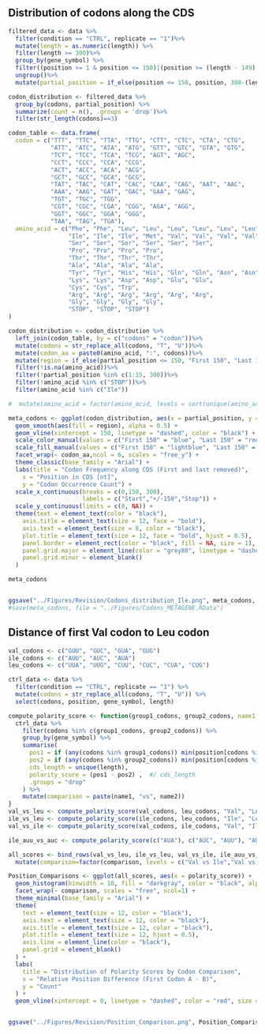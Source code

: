 
## Distribution of codons along the CDS
```r
filtered_data <- data %>%
  filter(condition == "CTRL", replicate == "1")%>%
  mutate(length = as.numeric(length)) %>%
  filter(length >= 300)%>%
  group_by(gene_symbol) %>%
  filter((position >= 1 & position <= 150)|(position >= (length - 149) & position <= length)) %>%
  ungroup()%>%
  mutate(partial_position = if_else(position <= 150, position, 300-(length-position)))
```


```r
codon_distribution <- filtered_data %>%
  group_by(codons, partial_position) %>%
  summarize(count = n(), .groups = 'drop')%>%
  filter(str_length(codons)==3)

codon_table <- data.frame(
  codon = c("TTT", "TTC", "TTA", "TTG", "CTT", "CTC", "CTA", "CTG",
            "ATT", "ATC", "ATA", "ATG", "GTT", "GTC", "GTA", "GTG",
            "TCT", "TCC", "TCA", "TCG", "AGT", "AGC",
            "CCT", "CCC", "CCA", "CCG",
            "ACT", "ACC", "ACA", "ACG",
            "GCT", "GCC", "GCA", "GCG",
            "TAT", "TAC", "CAT", "CAC", "CAA", "CAG", "AAT", "AAC",
            "AAA", "AAG", "GAT", "GAC", "GAA", "GAG",
            "TGT", "TGC", "TGG",
            "CGT", "CGC", "CGA", "CGG", "AGA", "AGG",
            "GGT", "GGC", "GGA", "GGG",
            "TAA", "TAG", "TGA"),
  amino_acid = c("Phe", "Phe", "Leu", "Leu", "Leu", "Leu", "Leu", "Leu",
                 "Ile", "Ile", "Ile", "Met", "Val", "Val", "Val", "Val",
                 "Ser", "Ser", "Ser", "Ser", "Ser", "Ser",
                 "Pro", "Pro", "Pro", "Pro",
                 "Thr", "Thr", "Thr", "Thr",
                 "Ala", "Ala", "Ala", "Ala",
                 "Tyr", "Tyr", "His", "His", "Gln", "Gln", "Asn", "Asn",
                 "Lys", "Lys", "Asp", "Asp", "Glu", "Glu",
                 "Cys", "Cys", "Trp",
                 "Arg", "Arg", "Arg", "Arg", "Arg", "Arg",
                 "Gly", "Gly", "Gly", "Gly",
                 "STOP", "STOP", "STOP")
)

codon_distribution <- codon_distribution %>%
  left_join(codon_table, by = c("codons" = "codon"))%>%
  mutate(codons = str_replace_all(codons, "T", "U"))%>%
  mutate(codon_aa = paste0(amino_acid, ":", codons))%>%
  mutate(region = if_else(partial_position <= 150, "First 150", "Last 150"))%>%
  filter(!is.na(amino_acid))%>%
  filter(!partial_position %in% c(1:15, 300))%>%
  filter(!amino_acid %in% c("STOP"))%>%
  filter(amino_acid %in% c("Ile"))

#  mutate(amino_acid = factor(amino_acid, levels = sort(unique(amino_acid))))

meta_codons <- ggplot(codon_distribution, aes(x = partial_position, y = count, color = region, group = region)) +
  geom_smooth(aes(fill = region), alpha = 0.5) +
  geom_vline(xintercept = 150, linetype = "dashed", color = "black") +
  scale_color_manual(values = c("First 150" = "blue", "Last 150" = "red")) +
  scale_fill_manual(values = c("First 150" = "lightblue", "Last 150" = "pink")) +
  facet_wrap(~ codon_aa,ncol = 6, scales = "free_y") +
  theme_classic(base_family = "Arial") +
  labs(title = "Codon Frequency along CDS (First and last removed)",
    x = "Position in CDS [nt]",
    y = "Codon Occurrence Count") +
  scale_x_continuous(breaks = c(0,150, 300),
                     labels = c("Start","+/-150","Stop")) +
  scale_y_continuous(limits = c(0, NA)) +
  theme(text = element_text(color = "black"),
    axis.title = element_text(size = 12, face = "bold"),
    axis.text = element_text(size = 8, color = "black"),
    plot.title = element_text(size = 12, face = "bold", hjust = 0.5),
    panel.border = element_rect(color = "black", fill = NA, size = 1),
    panel.grid.major = element_line(color = "grey80", linetype = "dashed"),
    panel.grid.minor = element_blank()
  )

meta_codons


ggsave("../Figures/Revision/Codons_distribution_Ile.png", meta_codons, width = 7, height = 2.5)
#save(meta_codons, file = "../Figures/Codons_METAGENE.RData")
```

## Distance of first Val codon to Leu codon
```r
val_codons <- c("GUU", "GUC", "GUA", "GUG")
ile_codons <- c("AUU", "AUC", "AUA")
leu_codons <- c("UUA", "UUG", "CUU", "CUC", "CUA", "CUG")

ctrl_data <- data %>%
  filter(condition == "CTRL", replicate == "1") %>%
  mutate(codons = str_replace_all(codons, "T", "U")) %>%
  select(codons, position, gene_symbol, length)

compute_polarity_score <- function(group1_codons, group2_codons, name1 = "Group1", name2 = "Group2") {
  ctrl_data %>%
    filter(codons %in% c(group1_codons, group2_codons)) %>%
    group_by(gene_symbol) %>%
    summarise(
      pos1 = if (any(codons %in% group1_codons)) min(position[codons %in% group1_codons]) else NA,
      pos2 = if (any(codons %in% group2_codons)) min(position[codons %in% group2_codons]) else NA,
      cds_length = unique(length),
      polarity_score = (pos1 - pos2) ,  #/ cds_length
      .groups = "drop"
    ) %>%
    mutate(comparison = paste(name1, "vs", name2))
}
val_vs_leu <- compute_polarity_score(val_codons, leu_codons, "Val", "Leu")
ile_vs_leu <- compute_polarity_score(ile_codons, leu_codons, "Ile", "Leu")
val_vs_ile <- compute_polarity_score(val_codons, ile_codons, "Val", "Ile")

ile_auu_vs_auc <- compute_polarity_score(c("AUA"), c("AUC", "AUU"), "AUA", "AUC & AUU")

all_scores <- bind_rows(val_vs_leu, ile_vs_leu, val_vs_ile, ile_auu_vs_auc)%>%
  mutate(comparison=factor(comparison, levels = c("Val vs Ile","Val vs Leu", "Ile vs Leu", "AUA vs AUC & AUU")))

Position_Comparisons <- ggplot(all_scores, aes(x = polarity_score)) +
  geom_histogram(binwidth = 10, fill = "darkgray", color = "black", alpha = 0.2) +
  facet_wrap(~ comparison, scales = "free", ncol=1) +
  theme_minimal(base_family = "Arial") +
  theme(
    text = element_text(size = 12, color = "black"),
    axis.text = element_text(size = 12, color = "black"),
    axis.title = element_text(size = 12, color = "black"),
    plot.title = element_text(size = 12, hjust = 0.5),
    axis.line = element_line(color = "black"),
    panel.grid = element_blank()
  ) +
  labs(
    title = "Distribution of Polarity Scores by Codon Comparison",
    x = "Relative Position Difference (First Codon A - B)",
    y = "Count"
  ) +
  geom_vline(xintercept = 0, linetype = "dashed", color = "red", size = 1)


ggsave("../Figures/Revision/Position_Comparison.png", Position_Comparisons, width = 4, height = 9)
```
